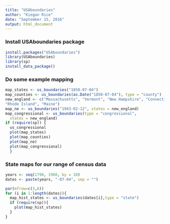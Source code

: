 ```yaml
---
title: "USAboundaries"
author: "Kiegan Rice"
date: "September 15, 2016"
output: html_document
---
```


### Install USAboundaries package
```r
install.packages("USAboundaries")
library(USAboundaries)
library(sp)
install_data_package()
```

### Do some example mapping
```r
map_states <- us_boundaries("1850-07-04")
map_counties <- us_boundaries(as.Date("1850-07-04"), type = "county")
new_england <- c("Massachusetts", "Vermont", "New Hampshire", "Connecticut",
"Rhode Island", "Maine")
map_ne <- us_boundaries("1943-02-12", states = new_england)
map_congressional <- us_boundaries(type = "congressional",
  states = new_england)
if (require(sp)) {
  us_congressional
  plot(map_states)
  plot(map_counties)
  plot(map_ne)
  plot(map_congressional)
  }
```

### State maps for our range of census data
```r
years <- seq(1790, 1960, by = 10)
dates <- paste(years, "-07-04", sep = "")

par(mfrow=c(3,6))
for (i in 1:length(dates)){
  map_hist_states <- us_boundaries(dates[i],type = "state")
  if (require(sp)){
    plot(map_hist_states)
  }
}

```
